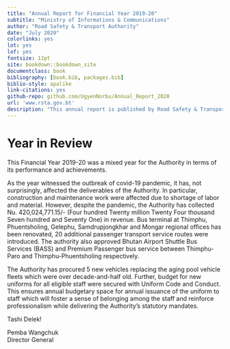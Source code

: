 ```yaml
--- 
title: "Annual Report for Financial Year 2019-20"
subtitle: "Ministry of Informations & Communications"
author: "Road Safety & Transport Authority"
date: "July 2020"
colorlinks: yes
lot: yes
lof: yes
fontsize: 12pt
site: bookdown::bookdown_site
documentclass: book
bibliography: [book.bib, packages.bib]
biblio-style: apalike
link-citations: yes
github-repo: github.com/UgyenNorbu/Annual_Report_2020
url: 'www.rsta.gov.bt'
description: "This annual report is published by Road Safety & Transport Authority, MoIC."
---
```


# Year in Review {-}

This Financial Year 2019-20 was a mixed year for the Authority in terms of its performance and achievements.

As the year witnessed the outbreak of covid-19 pandemic, it has, not surprisingly, affected the deliverables of the Authority. In particular, construction and maintenance work were affected due to shortage of labor and material. However, despite the pandemic, the Authority has collected Nu. 420,024,771.15/- (Four hundred Twenty million Twenty Four thousand Seven hundred and Seventy One) in revenue. Bus terminal at Thimphu, Phuentsholing, Gelephu, Samdrupjongkhar and Mongar regional offices has been renovated, 20 additional passenger transport service routes were introduced. The authority also approved Bhutan Airport Shuttle Bus Services (BASS) and Premium Passenger bus service between Thimphu-Paro and Thimphu-Phuentsholing respectively.

The Authority has procured 5 new vehicles replacing the aging pool vehicle fleets which were over decade-and-half old. Further, budget for new uniforms for all eligible staff were secured with Uniform Code and Conduct. This ensures annual budgetary space for annual issuance of the uniform to staff which will foster a sense of belonging among the staff and reinforce professionalism while delivering the Authority’s statutory mandates.

Tashi Delek!  

Pemba Wangchuk  
Director General